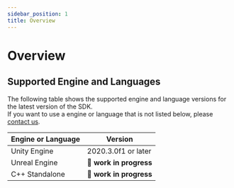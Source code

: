 ```yaml
---
sidebar_position: 1
title: Overview
---
```


# Overview

## Supported Engine and Languages

The following table shows the supported engine and language versions for the latest version of the SDK.  
If you want to use a engine or language that is not listed below, please [contact us](https://dogutech.io/en/contact-us).

| Engine or Language | Version                 |
| ------------------ | ----------------------- |
| Unity Engine       | 2020.3.0f1 or later     |
| Unreal Engine      | 🚧 **work in progress** |
| C++ Standalone     | 🚧 **work in progress** |
